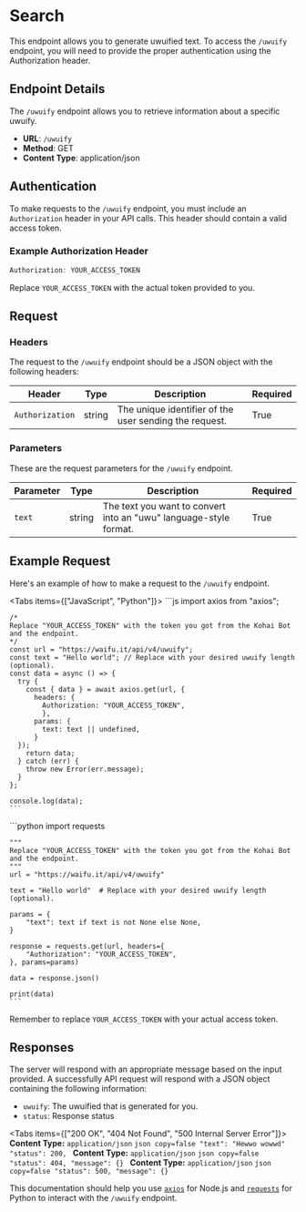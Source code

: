 
# Search

This endpoint allows you to generate uwuified text. To access the `/uwuify` endpoint, you 
will need to provide the proper authentication using the Authorization header.


## Endpoint Details
The `/uwuify` endpoint allows you to retrieve information about a specific uwuify.

- **URL**: `/uwuify`
- **Method**: GET
- **Content Type**: application/json

## Authentication

To make requests to the `/uwuify` endpoint, you must include an `Authorization` header in your API calls. This header should contain a valid access token.

### Example Authorization Header

```jsx
Authorization: YOUR_ACCESS_TOKEN
```

Replace `YOUR_ACCESS_TOKEN` with the actual token provided to you.

## Request
### Headers

The request to the `/uwuify` endpoint should be a JSON object with the following headers:

| Header          | Type    | Description                                          | Required |
| --------------- | ------- | ---------------------------------------------------- | -------- |
| `Authorization` | string  | The unique identifier of the user sending the request. | True     |

### Parameters

These are the request parameters for the `/uwuify` endpoint.

| Parameter | Type   | Description                                                        | Required |
| --------- | ------ | ------------------------------------------------------------------ | -------- |
| `text`    | string | The text you want to convert into an "uwu" language-style format.  | True     |

## Example Request
Here's an example of how to make a request to the `/uwuify` endpoint.

<Tabs items={["JavaScript", "Python"]}>
  <Tab>
    ```js
    import axios from "axios";

    /*
    Replace "YOUR_ACCESS_TOKEN" with the token you got from the Kohai Bot and the endpoint.
    */
    const url = "https://waifu.it/api/v4/uwuify";
    const text = "Hello world"; // Replace with your desired uwuify length (optional).
    const data = async () => {
      try {
        const { data } = await axios.get(url, { 
          headers: {
            Authorization: "YOUR_ACCESS_TOKEN",
            },
          params: {
            text: text || undefined,
          }
      });
        return data;
      } catch (err) {
        throw new Error(err.message);
      }
    };

    console.log(data);
    ```
  </Tab>
  <Tab>
    ```python
    import requests

    """
    Replace "YOUR_ACCESS_TOKEN" with the token you got from the Kohai Bot and the endpoint.
    """
    url = "https://waifu.it/api/v4/uwuify"

    text = "Hello world"  # Replace with your desired uwuify length (optional).

    params = {
        "text": text if text is not None else None,
    }

    response = requests.get(url, headers={
        "Authorization": "YOUR_ACCESS_TOKEN",
    }, params=params)

    data = response.json()

    print(data)
    ```
  </Tab>
</Tabs>

Remember to replace `YOUR_ACCESS_TOKEN` with your actual access token.

## Responses

The server will respond with an appropriate message based on the input provided. A successfully API request will respond 
with a JSON object containing the following information:

- `uwuify`: The uwuified that is generated for you.
- `status`: Response status

<Tabs items={["200 OK", "404 Not Found", "500 Internal Server Error"]}>
  <Tab>
    **Content Type:** `application/json`
    ```json copy=false
      "text": "Hewwo wowwd"
      "status": 200,
    ```
  </Tab>
  <Tab>
    **Content Type:** `application/json`
    ```json copy=false
      "status": 404,
      "message": {}
    ```
  </Tab>
  <Tab>
    **Content Type:** `application/json`
    ```json copy=false
      "status": 500,
      "message": {}
    ```
  </Tab>
</Tabs>

This documentation should help you use [`axios`](https://www.npmjs.com/package/axios) for Node.js and [`requests`](https://pypi.org/project/requests/) 
for Python to interact with the `/uwuify` endpoint.